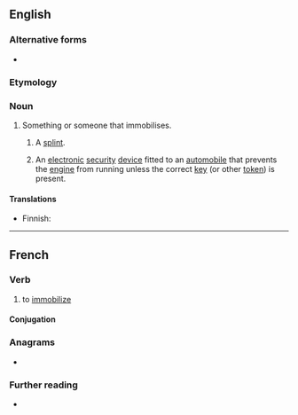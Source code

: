 ==English==
{{wikipedia}}

===Alternative forms===
* {{l|en|immobilizer}}

===Etymology===
{{affix|en|immobilise|-er|id2=agent noun}}

===Noun===
{{en-noun}}

# Something or someone that immobilises.
## {{lb|en|medicine}} A [[splint]].
## An [[electronic]] [[security]] [[device]] fitted to an [[automobile]] that prevents the [[engine]] from running unless the correct [[key]] (or other [[token]]) is present.

====Translations====
{{trans-see|splint}}

{{trans-top|security device}}
* Finnish: {{t|fi|ajonestolaite}}
{{trans-mid}}
{{trans-bottom}}

----

==French==

===Verb===
{{fr-verb}}

# to [[immobilize]]

====Conjugation====
{{fr-conj-auto}}

===Anagrams===
* {{l|fr|immobiliers}}

===Further reading===
* {{R:TLFi}}